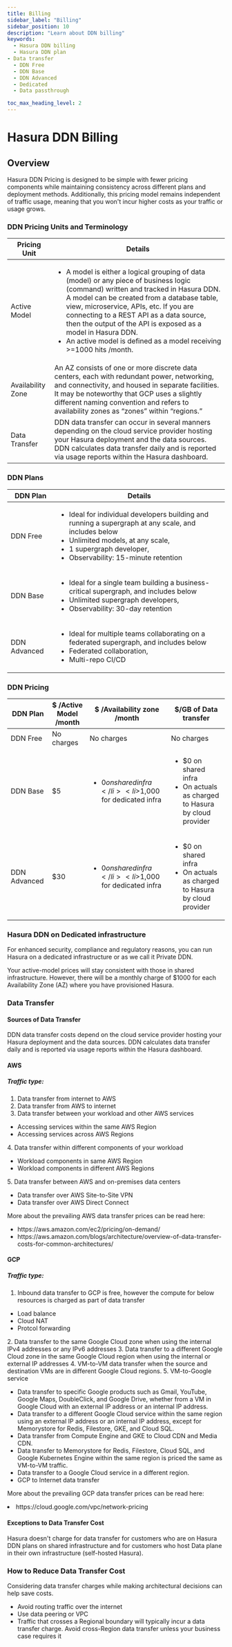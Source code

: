 ```yaml
---
title: Billing
sidebar_label: "Billing"
sidebar_position: 10
description: "Learn about DDN billing"
keywords:
  - Hasura DDN billing
  - Hasura DDN plan 
- Data transfer
  - DDN Free
  - DDN Base
  - DDN Advanced
  - Dedicated
  - Data passthrough

toc_max_heading_level: 2
---
```

# Hasura DDN Billing

## Overview
Hasura DDN Pricing is designed to be simple with fewer pricing components while maintaining consistency across different plans and deployment methods. 
Additionally, this pricing model remains independent of traffic usage, meaning that you won't incur higher costs as your traffic or usage grows.

### DDN Pricing Units and Terminology
|Pricing Unit |Details|
|---|--|
|Active Model|<ul><li> A model is either a logical grouping of data (model) or any piece of business logic (command) written and tracked in Hasura DDN. A model can be created from a database table, view, microservice, APIs, etc. If you are connecting to a REST API as a data source, then the output of the API is exposed as a model in Hasura DDN.</li> <li>An active model is defined as a model receiving >=1000 hits /month.</li> </ul>|
|Availability Zone|An AZ consists of one or more discrete data centers, each with redundant power, networking, and connectivity, and housed in separate facilities. It may be noteworthy that GCP uses a slightly different naming convention and refers to availability zones as “zones” within “regions.”|
|Data Transfer|DDN data transfer can occur in several manners depending on the cloud service provider hosting your Hasura deployment and the data sources. DDN calculates data transfer daily and is reported via usage reports within the Hasura dashboard.|


### DDN Plans
|DDN Plan|Details|
|---|---|
|DDN Free|<ul><li> Ideal for individual developers building and running a supergraph at any scale, and includes below</li> <li> Unlimited models, at any scale, </li> <li>1 supergraph developer, </li> <li> Observability: 15-minute retention </li> </ul>|
|DDN Base|<ul><li> Ideal for a single team building a business-critical supergraph, and includes below</li> <li> Unlimited supergraph developers, </li> <li> Observability: 30-day retention </li> </ul>|
|DDN Advanced|<ul><li> Ideal for multiple teams collaborating on a federated supergraph, and includes below</li> <li> Federated collaboration, </li> <li> Multi-repo CI/CD </li> </ul>|


### DDN Pricing
|DDN Plan| $ /Active Model /month| $ /Availability zone /month | $/GB of Data transfer|
|---|---|---|---|
|DDN Free| No charges | No charges| No charges|
|DDN Base| $5| <ul> <li> $0 on shared infra </li> <li>$1,000 for dedicated infra </li></ul>| <ul> <li> $0 on shared infra </li> <li> On actuals as charged to Hasura by cloud provider </li></ul>|
|DDN Advanced|$30| <ul> <li> $0 on shared infra </li> <li>$1,000 for dedicated infra </li></ul>|<ul> <li> $0 on shared infra </li> <li> On actuals as charged to Hasura by cloud provider </li></ul>|


### Hasura DDN on Dedicated infrastructure

For enhanced security, compliance and regulatory reasons, you can run Hasura on a dedicated infrastructure or as we call it Private DDN.

Your active-model prices will stay consistent with those in shared infrastructure. However, there will be a monthly charge of $1000 for each Availability Zone (AZ) where you have provisioned Hasura.


### Data Transfer
#### Sources of Data Transfer
DDN data transfer costs depend on the cloud service provider hosting your Hasura deployment and the data sources. DDN calculates data transfer daily and is reported via usage reports within the Hasura dashboard.


#### AWS
##### Traffic type:
1. Data transfer from internet to AWS 
2. Data transfer from AWS to internet
3. Data transfer between your workload and other AWS services
<ul><li> Accessing services within the same AWS Region </li>
<li>Accessing services across AWS Regions </li> </ul>
4. Data transfer within different components of your workload
<ul><li> Workload components in same AWS Region </li>
<li> Workload components in different AWS Regions </li> </ul>
5. Data transfer between AWS and on-premises data centers
<ul><li> Data transfer over AWS Site-to-Site VPN </li>
<li> Data transfer over AWS Direct Connect </li> </ul>

More about the prevailing AWS data transfer prices can be read here:
<ul> <li> https://aws.amazon.com/ec2/pricing/on-demand/ </li>
<li> https://aws.amazon.com/blogs/architecture/overview-of-data-transfer-costs-for-common-architectures/ </li> </ul>


#### GCP
##### Traffic type:

1. Inbound data transfer to GCP is free, however the compute for below resources is charged as part of data transfer
<ul> <li> Load balance </li>
<li> Cloud NAT </li>
<li> Protcol forwarding </li> </ul>
2. Data transfer to the same Google Cloud zone when using the internal IPv4 addresses or any IPv6 addresses
3. Data transfer to a different Google Cloud zone in the same Google Cloud region when using the internal or external IP addresses
4. VM-to-VM data transfer when the source and destination VMs are in different Google Cloud regions.
5. VM-to-Google service
<ul><li> Data transfer to specific Google products such as Gmail, YouTube, Google Maps, DoubleClick, and Google Drive, whether from a VM in Google Cloud with an external IP address or an internal IP address. </li>
<li> Data transfer to a different Google Cloud service within the same region using an external IP address or an internal IP address, except for Memorystore for Redis, Filestore, GKE, and Cloud SQL. </li>
<li> Data transfer from Compute Engine and GKE to Cloud CDN and Media CDN. </li>
<li> Data transfer to Memorystore for Redis, Filestore, Cloud SQL, and Google Kubernetes Engine within the same region is priced the same as VM-to-VM traffic. </li>
<li>Data transfer to a Google Cloud service in a different region. </li>
<li> GCP to Internet data transfer</li> </ul>

More about the prevailing GCP data transfer prices can be read here:
<li> https://cloud.google.com/vpc/network-pricing </li>


#### Exceptions to Data Transfer Cost
Hasura doesn't charge for data transfer for customers who are on Hasura DDN plans on shared infrastructure and for customers who host Data plane in their own infrastructure (self-hosted Hasura).

### How to Reduce Data Transfer Cost
Considering data transfer charges while making architectural decisions can help save costs.
<ul>
<li> Avoid routing traffic over the internet </li> 
<li> Use data peering or VPC </li> 
<li> Traffic that crosses a Regional boundary will typically incur a data transfer charge. Avoid cross-Region data transfer unless your business case requires it </li> 
</ul>
